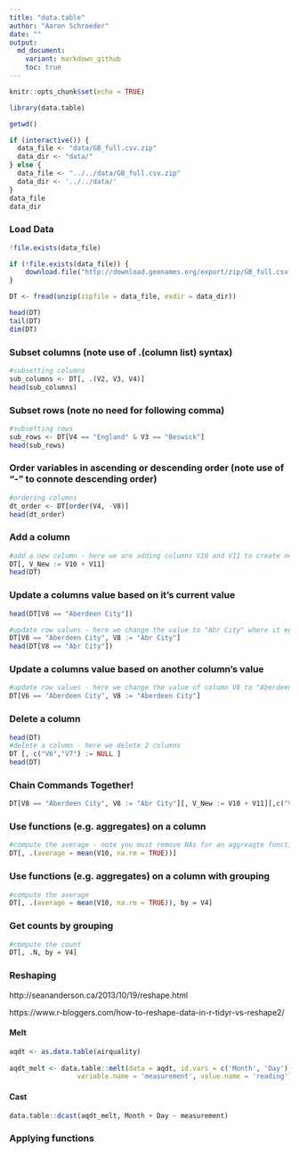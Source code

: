 ```yaml
---
title: "data.table"
author: "Aaron Schroeder"
date: ""
output:
  md_document:
    variant: markdown_github 
    toc: true
---
```


```r
knitr::opts_chunk$set(echo = TRUE)
```

```r
library(data.table)

getwd()

if (interactive()) {
  data_file <- "data/GB_full.csv.zip"
  data_dir <- "data/"
} else {
  data_file <- "../../data/GB_full.csv.zip"
  data_dir <- '../../data/'
}
data_file
data_dir
```
### Load Data
```r
!file.exists(data_file)

if (!file.exists(data_file)) {
    download.file("http://download.geonames.org/export/zip/GB_full.csv.zip", data_dir)
}
```

```r
DT <- fread(unzip(zipfile = data_file, exdir = data_dir))
```


```r
head(DT)
tail(DT)
dim(DT)
```

### Subset columns (note use of .(column list) syntax)
```r
#subsetting columns
sub_columns <- DT[, .(V2, V3, V4)]
head(sub_columns)
```

### Subset rows (note no need for following comma)
```r
#subsetting rows
sub_rows <- DT[V4 == "England" & V3 == "Beswick"]
head(sub_rows)
```

### Order variables in ascending or descending order (note use of "-" to connote descending order)
```r
#ordering columns
dt_order <- DT[order(V4, -V8)]
head(dt_order)
```

### Add a column
```r
#add a new column - here we are adding columns V10 and V11 to create new column V_New
DT[, V_New := V10 + V11]
head(DT)
```

### Update a columns value based on it's current value
```r
head(DT[V8 == "Aberdeen City"])
```

```r
#update row values - here we change the value to "Abr City" where it equals "Aberdeen City"
DT[V8 == "Aberdeen City", V8 := "Abr City"]
head(DT[V8 == "Abr City"])
```

### Update a columns value based on another column's value
```r
#update row values - here we change the value of column V8 to "Aberdeen City" where column V6 equals "Aberdeen City"
DT[V6 == "Aberdeen City", V8 := "Aberdeen City"]
```

### Delete a column
```r
head(DT)
#delete a column - here we delete 2 columns
DT [, c("V6","V7") := NULL ]
head(DT)
```

### Chain Commands Together!
```r
DT[V8 == "Aberdeen City", V8 := "Abr City"][, V_New := V10 + V11][,c("V6","V7") := NULL]
```

### Use functions (e.g. aggregates) on a column
```r
#compute the average - note you must remove NAs for an aggreagte function to work
DT[, .(average = mean(V10, na.rm = TRUE))]
```

### Use functions (e.g. aggregates) on a column with grouping
```r
#compute the average
DT[, .(average = mean(V10, na.rm = TRUE)), by = V4]
```

### Get counts by grouping
```r
#compute the count
DT[, .N, by = V4]
```

### Reshaping

http://seananderson.ca/2013/10/19/reshape.html

https://www.r-bloggers.com/how-to-reshape-data-in-r-tidyr-vs-reshape2/

#### Melt
```r
aqdt <- as.data.table(airquality)
  
aqdt_melt <- data.table::melt(data = aqdt, id.vars = c('Month', 'Day'), measure.vars = c('Ozone', 'Solar.R', 'Wind'),
                 variable.name = 'measurement', value.name = 'reading')
```

#### Cast

```r
data.table::dcast(aqdt_melt, Month + Day ~ measurement)
```

### Applying functions
